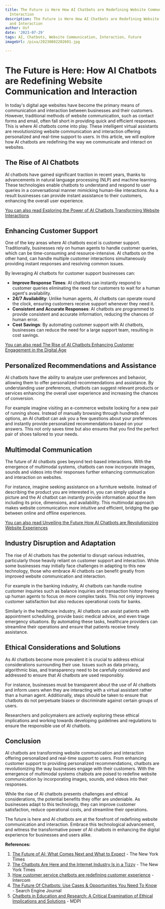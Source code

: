 ```yaml
---
title: The Future is Here How AI Chatbots are Redefining Website Communication and
  Interaction
description: The Future is Here How AI Chatbots are Redefining Website Communication
  and Interaction
author: Usf
date: '2023-07-29'
tags: AI, Chatbots, Website Communication, Interaction, Future
imageUrl: /pixa/20230802202601.jpg

---
```

# The Future is Here: How  AI Chatbots are  Redefining Website Communication and Interaction

In today's digital  age websites have become  the primary means  of  communication and  interaction between businesses and their customers. However, traditional methods of website communication, such as contact forms and email, often  fall short in providing quick and efficient  responses. This is where AI chatbots come  into play.  These  intelligent virtual assistants are revolutionizing website communication and interaction offering personalized and real-time support to users. In this article, we will explore how  AI chatbots are redefining the way we communicate and interact on websites.

## The Rise of AI Chatbots

AI chatbots have gained significant traction in recent years, thanks to  advancements  in natural language processing (NLP)  and machine  learning. These technologies enable chatbots to understand  and respond to user queries in a conversational manner mimicking human-like interactions. As a result businesses can provide instant assistance to their customers, enhancing the overall user experience.

[You can also read  Exploring  the Power  of  AI Chatbots Transforming Website Interactions](Exploring%20the%20Power%20of%20AI%20Chatbots%20Transforming%20Website%20Interactions)


## Enhancing Customer Support

One of the key areas where  AI chatbots excel is customer support.  Traditionally, businesses rely on  human agents to handle  customer queries, which can be time-consuming and  resource-intensive. AI  chatbots on the other hand, can handle  multiple customer interactions simultaneously providing instant responses and resolving common issues.

By leveraging AI  chatbots for customer  support businesses can:

- **Improve Response Times**: AI  chatbots can instantly respond to customer queries eliminating the  need for customers  to wait for a human agent's availability.
- **24/7 Availability**: Unlike human agents, AI chatbots can operate round the clock, ensuring customers receive support whenever they need it.
- **Consistent and Accurate Responses**: AI chatbots  are programmed to provide consistent and accurate information, reducing the chances of human error.
- **Cost Savings**: By automating customer support with AI chatbots, businesses can reduce the need for a large support team, resulting in cost savings.

[You can also read The Rise of AI Chatbots  Enhancing Customer Engagement in the Digital  Age](The%20Rise%20of%20AI%20Chatbots%20Enhancing%20Customer%20Engagement%20in%20the%20Digital%20Age)


## Personalized Recommendations and Assistance

AI chatbots have  the ability to analyze user preferences and behavior, allowing them to offer personalized recommendations and assistance. By understanding user preferences, chatbots  can suggest relevant products or  services enhancing  the overall user experience  and increasing the chances of conversion.

For example imagine  visiting an e-commerce website looking for a new pair of running shoes. Instead of manually  browsing through hundreds of options, an AI chatbot can ask you a few questions about your preferences and instantly provide personalized recommendations based on your answers. This not only saves time but also ensures that you find the perfect pair  of shoes tailored to your needs.

## Multimodal Communication

The  future of AI chatbots goes beyond text-based interactions. With the emergence of multimodal systems, chatbots can now incorporate images,  sounds and videos into their  responses further  enhancing communication and interaction  on websites.

For  instance, imagine seeking assistance on a  furniture website.  Instead of describing the product you are interested in, you  can simply upload a picture and the AI chatbot can instantly provide information about the item including its price, dimensions, and availability. This multimodal approach makes website communication more intuitive and efficient, bridging the gap between online and offline experiences.

[You can  also read  Unveiling the Future How AI Chatbots are Revolutionizing Website  Experiences](Unveiling%20the%20Future%20How%20AI%20Chatbots%20are%20Revolutionizing%20Website%20Experiences)


## Industry Disruption and Adaptation

The  rise  of AI chatbots has the potential to disrupt various industries, particularly those heavily  reliant on customer support and interaction. While some businesses may initially face  challenges in adapting to this new technology, those who embrace AI chatbots can benefit greatly  from improved website communication and interaction.

For example in the banking industry, AI chatbots can  handle routine customer inquiries such as balance inquiries and transaction history freeing up human agents to focus on more complex tasks. This not only improves customer satisfaction but also reduces operational costs for banks.

Similarly in the healthcare  industry, AI chatbots can assist patients with appointment scheduling, provide basic medical advice, and even triage emergency situations. By automating  these tasks, healthcare  providers can streamline their operations and  ensure that patients receive timely assistance.

## Ethical Considerations and Solutions

As AI chatbots become more prevalent it is crucial to address ethical  considerations surrounding their use. Issues  such as data privacy, algorithmic bias,  and transparency need to be carefully considered and  addressed to ensure that AI chatbots are used responsibly.

For  instance, businesses  must be transparent about  the use of AI chatbots and inform users when they are  interacting with a virtual assistant rather  than a human agent. Additionally, steps should be taken to ensure  that chatbots do not perpetuate  biases or discriminate against certain groups  of users.

Researchers  and policymakers are actively exploring these ethical implications and  working towards developing guidelines and regulations  to ensure  the responsible use of AI chatbots.

## Conclusion

AI chatbots  are transforming website communication and interaction offering personalized and real-time support to users. From enhancing customer support to providing  personalized recommendations, chatbots  are revolutionizing the way businesses engage with their customers. With the emergence of multimodal systems chatbots are poised to redefine website communication by incorporating images, sounds, and videos into their responses.

While the rise of AI  chatbots  presents challenges and ethical  considerations, the potential benefits  they offer are undeniable. As businesses adapt  to this technology, they can improve customer satisfaction, reduce operational costs, and streamline their operations.

The future is here and AI chatbots are at the forefront of redefining website  communication and interaction. Embrace this  technological advancement,  and witness the transformative power of AI chatbots in enhancing the digital experience for businesses  and users alike.

**References:**

1. [The Future of AI: What Comes Next  and What to Expect](https://www.nytimes.com/2023/03/31/technology/ai-chatbots-benefits-dangers.html) - The New York Times
2. [The Chatbots Are Here and the Internet Industry Is in a Tizzy](https://www.nytimes.com/2023/03/08/technology/chatbots-disrupt-internet-industry.html)  - The New York Times
3. [How customer service chatbots are redefining  customer experience](https://www.intercom.com/blog/customer-service-chatbots/) - Intercom
4. [The Future Of Chatbots: Use Cases & Opportunities You Need To Know](https://www.searchenginejournal.com/future-of-chatbots/278595/) - Search Engine Journal
5. [Chatbots in Education and Research: A Critical Examination of Ethical Implications and Solutions](https://www.mdpi.com/2071-1050/15/7/5614) - MDPI